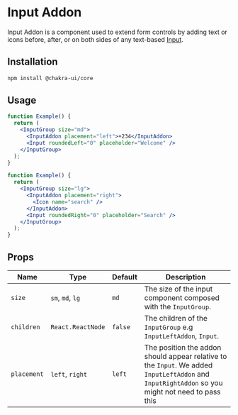 
<Head key="input-add">
  <title key="tti">Input Addon Component</title>
</Head>

# Input Addon

Input Addon is a component used to extend form controls by adding text or icons
before, after, or on both sides of any text-based [Input](/input).

## Installation

```bash
npm install @chakra-ui/core
```

## Usage

```jsx
function Example() {
  return (
    <InputGroup size="md">
      <InputAddon placement="left">+234</InputAddon>
      <Input roundedLeft="0" placeholder="Welcome" />
    </InputGroup>
  );
}
```

```jsx
function Example() {
  return (
    <InputGroup size="lg">
      <InputAddon placement="right">
        <Icon name="search" />
      </InputAddon>
      <Input roundedRight="0" placeholder="Search" />
    </InputGroup>
  );
}
```

## Props

| Name        | Type              | Default | Description                                                                                                                                      |
| ----------- | ----------------- | ------- | ------------------------------------------------------------------------------------------------------------------------------------------------ |
| `size`      | `sm`, `md`, `lg`  | `md`    | The size of the input component composed with the `InputGroup`.                                                                                  |
| `children`  | `React.ReactNode` | `false` | The children of the `InputGroup` e.g `InputLeftAddon`, `Input`.                                                                                  |
| `placement` | `left`, `right`   | `left`  | The position the addon should appear relative to the `Input`. We added `InputLeftAddon` and `InputRightAddon` so you might not need to pass this |
